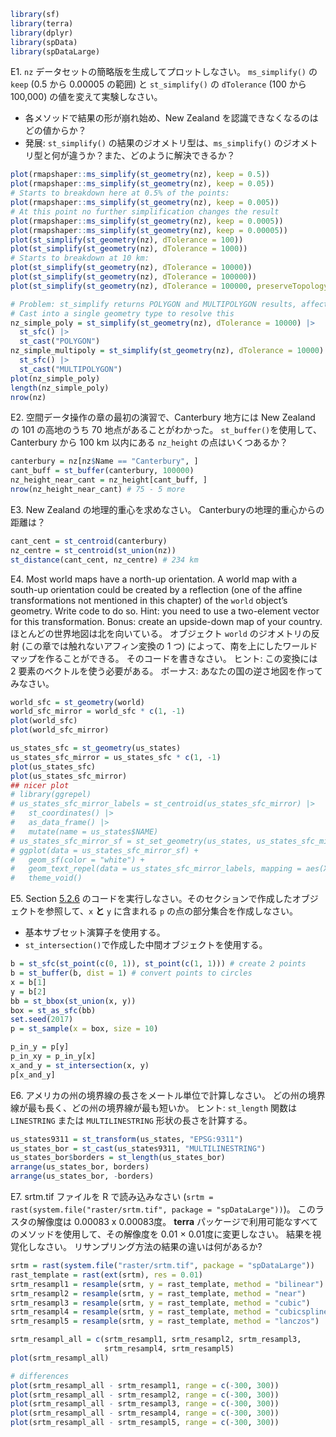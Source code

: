 ```r
library(sf)
library(terra)
library(dplyr)
library(spData)
library(spDataLarge)
```

E1. `nz` データセットの簡略版を生成してプロットしなさい。
`ms_simplify()` の `keep` (0.5 から 0.00005 の範囲) と `st_simplify()` の `dTolerance` (100 から 100,000) の値を変えて実験しなさい。

- 各メソッドで結果の形が崩れ始め、New Zealand を認識できなくなるのはどの値からか？
- 発展: `st_simplify()` の結果のジオメトリ型は、`ms_simplify()` のジオメトリ型と何が違うか？また、どのように解決できるか？

```r
plot(rmapshaper::ms_simplify(st_geometry(nz), keep = 0.5))
plot(rmapshaper::ms_simplify(st_geometry(nz), keep = 0.05))
# Starts to breakdown here at 0.5% of the points:
plot(rmapshaper::ms_simplify(st_geometry(nz), keep = 0.005))
# At this point no further simplification changes the result
plot(rmapshaper::ms_simplify(st_geometry(nz), keep = 0.0005))
plot(rmapshaper::ms_simplify(st_geometry(nz), keep = 0.00005))
plot(st_simplify(st_geometry(nz), dTolerance = 100))
plot(st_simplify(st_geometry(nz), dTolerance = 1000))
# Starts to breakdown at 10 km:
plot(st_simplify(st_geometry(nz), dTolerance = 10000))
plot(st_simplify(st_geometry(nz), dTolerance = 100000))
plot(st_simplify(st_geometry(nz), dTolerance = 100000, preserveTopology = TRUE))

# Problem: st_simplify returns POLYGON and MULTIPOLYGON results, affecting plotting
# Cast into a single geometry type to resolve this
nz_simple_poly = st_simplify(st_geometry(nz), dTolerance = 10000) |> 
  st_sfc() |> 
  st_cast("POLYGON")
nz_simple_multipoly = st_simplify(st_geometry(nz), dTolerance = 10000) |> 
  st_sfc() |> 
  st_cast("MULTIPOLYGON")
plot(nz_simple_poly)
length(nz_simple_poly)
nrow(nz)
```

E2. 空間データ操作の章の最初の演習で、Canterbury 地方には New Zealand の 101 の高地のうち 70 地点があることがわかった。
`st_buffer()`を使用して、Canterbury から 100 km 以内にある `nz_height` の点はいくつあるか？

```r
canterbury = nz[nz$Name == "Canterbury", ]
cant_buff = st_buffer(canterbury, 100000)
nz_height_near_cant = nz_height[cant_buff, ]
nrow(nz_height_near_cant) # 75 - 5 more
```

E3. New Zealand の地理的重心を求めなさい。
Canterburyの地理的重心からの距離は？

```r
cant_cent = st_centroid(canterbury)
nz_centre = st_centroid(st_union(nz))
st_distance(cant_cent, nz_centre) # 234 km
```

E4. Most world maps have a north-up orientation.
A world map with a south-up orientation could be created by a reflection (one of the affine transformations not mentioned in this chapter) of the `world` object's geometry.
Write code to do so.
Hint: you need to use a two-element vector for this transformation.
 Bonus: create an upside-down map of your country. ほとんどの世界地図は北を向いている。
オブジェクト `world` のジオメトリの反射 (この章では触れないアフィン変換の 1 つ) によって、南を上にしたワールドマップを作ることができる。
そのコードを書きなさい。
ヒント: この変換には 2 要素のベクトルを使う必要がある。
ボーナス: あなたの国の逆さ地図を作ってみなさい。
 
```r
world_sfc = st_geometry(world)
world_sfc_mirror = world_sfc * c(1, -1)
plot(world_sfc)
plot(world_sfc_mirror)

us_states_sfc = st_geometry(us_states)
us_states_sfc_mirror = us_states_sfc * c(1, -1)
plot(us_states_sfc)
plot(us_states_sfc_mirror)
## nicer plot
# library(ggrepel)
# us_states_sfc_mirror_labels = st_centroid(us_states_sfc_mirror) |> 
#   st_coordinates() |>
#   as_data_frame() |> 
#   mutate(name = us_states$NAME)
# us_states_sfc_mirror_sf = st_set_geometry(us_states, us_states_sfc_mirror)
# ggplot(data = us_states_sfc_mirror_sf) +
#   geom_sf(color = "white") +
#   geom_text_repel(data = us_states_sfc_mirror_labels, mapping = aes(X, Y, label = name), size = 3, min.segment.length = 0) +
#   theme_void() 
```

E5. Section [5.2.6](https://r.geocompx.org/geometry-operations.html#subsetting-and-clipping) のコードを実行しなさい。そのセクションで作成したオブジェクトを参照して、`x` **と** `y` に含まれる `p` の点の部分集合を作成しなさい。

- 基本サブセット演算子を使用する。
- `st_intersection()`\index{べくた@ベクタ!こうさ@交差}で作成した中間オブジェクトを使用する。

```r
b = st_sfc(st_point(c(0, 1)), st_point(c(1, 1))) # create 2 points
b = st_buffer(b, dist = 1) # convert points to circles
x = b[1]
y = b[2]
bb = st_bbox(st_union(x, y))
box = st_as_sfc(bb)
set.seed(2017)
p = st_sample(x = box, size = 10)
```

```r
p_in_y = p[y]
p_in_xy = p_in_y[x]
x_and_y = st_intersection(x, y)
p[x_and_y]
```

E6. アメリカの州の境界線の長さをメートル単位で計算しなさい。
どの州の境界線が最も長く、どの州の境界線が最も短いか。
ヒント: `st_length` 関数は `LINESTRING` または `MULTILINESTRING` 形状の長さを計算する。

```r
us_states9311 = st_transform(us_states, "EPSG:9311")
us_states_bor = st_cast(us_states9311, "MULTILINESTRING")
us_states_bor$borders = st_length(us_states_bor)
arrange(us_states_bor, borders)
arrange(us_states_bor, -borders)
```

E7. srtm.tif ファイルを R で読み込みなさい (`srtm = rast(system.file("raster/srtm.tif", package = "spDataLarge"))`)。
このラスタの解像度は 0.00083 x 0.00083度。
**terra** パッケージで利用可能なすべてのメソッドを使用して、その解像度を 0.01 × 0.01度に変更しなさい。
結果を視覚化しなさい。
リサンプリング方法の結果の違いは何があるか?

```r
srtm = rast(system.file("raster/srtm.tif", package = "spDataLarge"))
rast_template = rast(ext(srtm), res = 0.01)
srtm_resampl1 = resample(srtm, y = rast_template, method = "bilinear")
srtm_resampl2 = resample(srtm, y = rast_template, method = "near")
srtm_resampl3 = resample(srtm, y = rast_template, method = "cubic")
srtm_resampl4 = resample(srtm, y = rast_template, method = "cubicspline")
srtm_resampl5 = resample(srtm, y = rast_template, method = "lanczos")

srtm_resampl_all = c(srtm_resampl1, srtm_resampl2, srtm_resampl3,
                     srtm_resampl4, srtm_resampl5)
plot(srtm_resampl_all)

# differences
plot(srtm_resampl_all - srtm_resampl1, range = c(-300, 300))
plot(srtm_resampl_all - srtm_resampl2, range = c(-300, 300))
plot(srtm_resampl_all - srtm_resampl3, range = c(-300, 300))
plot(srtm_resampl_all - srtm_resampl4, range = c(-300, 300))
plot(srtm_resampl_all - srtm_resampl5, range = c(-300, 300))
```